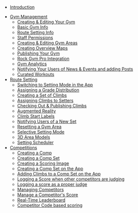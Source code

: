 - [Introduction](/)
<!-- - [Getting Started](/getting-started) -->
- [Gym Management](/gym-management)
  - [Creating & Editing Your Gym](/gym-management/create-gym)
  - [Basic Gym Info](/gym-management/basic-gym-info)
  - [Route Setting Info](/gym-management/route-setting-info)
  - [Staff Permissions](/gym-management/staff-permissions)
  - [Creating & Editing Gym Areas](/gym-management/create-gym-area)
  - [Creating Overview Maps](/gym-management/create-overview-maps)
  - [Publishing Your Gym](/gym-management/publish-gym)
  - [Rock Gym Pro Integration](/gym-management/rgp-integration)
  - [Gym Analytics](/gym-management/gym-analytics)
  - [Notifying Your Users of News & Events and adding Posts](/gym-management/notify-users)
  - [Curated Workouts](/gym-management/curated-workouts)
  <!-- - [Pebble API](/gym-management/pebble-api) -->
- [Route Setting](/routesetting)
  - [Switching to Setting Mode in the App](/routesetting/setting-mode)
  - [Assigning a Grade Distribution](/routesetting/assigning-distributions)
  - [Creating a Set of Climbs](/routesetting/creating-set)
  - [Assigning Climbs to Setters](/routesetting/assigning-climbs)
  - [Checking Out & Publishing Climbs](/routesetting/checking-out-and-publishing)
  - [Augmented Reality](/routesetting/augmented-reality)
  - [Climb Start Labels](/routesetting/labels)
  - [Notifying Users of a New Set](/routesetting/notify-users)
  - [Resetting a Gym Area](/routesetting/resetting-an-area)
  - [Selective Setting Mode](/routesetting/selective-setting)
  - [3D Area Models](/routesetting/three-d-embeds)
  - [Setting Scheduler](/routesetting/setting-scheduler)
- [Competitions](/competitions)
  - [Creating a Comp](/competitions/create-comp)
  - [Creating a Comp Set](/competitions/create-comp-set)
  - [Creating a Scoring Image](/competitions/create-comp-score-images)
  - [Creating a Comp Set on the App](/competitions/create-comp-set-mobile)
  - [Adding Climbs to a Comp Set on the App](/competitions/add-climbs-comp-set)
  - [Logging a Score when other competitors are judging](/competitions/logging-a-score)
  - [Logging a score as a proper judge](/competitions/logging-a-score-as-judge)
  - [Managing Competitors](/competitions/manage-competitors)
  - [Manage a Competitor's Score](/competitions/manage-competitor-score)
  - [Real-Time Leaderboard](/competitions/real-time-leaderboard)
  - [Competitor Code based scoring](/competitions/id-based-scoring)
    <!-- - [Gym API](/api) -->
    <!-- - [Generate an API Key](/api/generating-api-key) -->
    <!-- - [Authorizing and Connecting to the API](/api/connecting-api) -->
    <!-- - [Querying the API](/api/queries) -->
